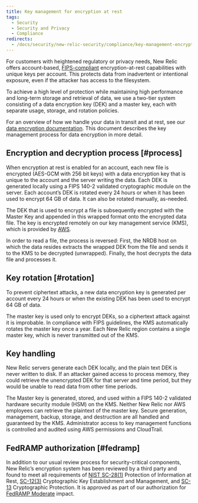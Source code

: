 ```yaml
---
title: Key management for encryption at rest
tags:
  - Security
  - Security and Privacy
  - Compliance
redirects:
  - /docs/security/new-relic-security/compliance/key-management-encryption-rest
---
```


For customers with heightened regulatory or privacy needs, New Relic offers account-based, [FIPS-compliant](https://csrc.nist.gov/publications/detail/fips/140/2/final) encryption-at-rest capabilities with unique keys per account. This protects data from inadvertent or intentional exposure, even if the attacker has access to the filesystem.

To achieve a high level of protection while maintaining high performance and long-term storage and retrieval of data, we use a two-tier system consisting of a data encryption key (DEK) and a master key, each with separate usage, storage, and rotation policies.

For an overview of how we handle your data in transit and at rest, see our [data encryption documentation](/docs/security/new-relic-security/compliance/data-encryption). This document describes the key management process for data encryption in more detail.

## Encryption and decryption process [#process]

When encryption at rest is enabled for an account, each new file is encrypted (AES-GCM with 256 bit keys) with a data encryption key that is unique to the account and the server writing the data. Each DEK is generated locally using a FIPS 140-2 validated cryptographic module on the server. Each account’s DEK is rotated every 24 hours or when it has been used to encrypt 64 GB of data. It can also be rotated manually, as-needed.

The DEK that is used to encrypt a file is subsequently encrypted with the Master Key and appended in this wrapped format onto the encrypted data file. The key is encrypted remotely on our key management service (KMS), which is provided by [AWS](https://aws.amazon.com/kms/).

In order to read a file, the process is reversed: First, the NRDB host on which the data resides extracts the wrapped DEK from the file and sends it to the KMS to be decrypted (unwrapped). Finally, the host decrypts the data file and processes it.

## Key rotation [#rotation]

To prevent ciphertext attacks, a new data encryption key is generated per account every 24 hours or when the existing DEK has been used to encrypt 64 GB of data.

The master key is used only to encrypt DEKs, so a ciphertext attack against it is improbable. In compliance with FIPS guidelines, the KMS automatically rotates the master key once a year. Each New Relic region contains a single master key, which is never transmitted out of the KMS.

## Key handling

New Relic servers generate each DEK locally, and the plain text DEK is never written to disk. If an attacker gained access to process memory, they could retrieve the unencrypted DEK for that server and time period, but they would be unable to read data from other time periods.

The Master key is generated, stored, and used within a FIPS 140-2 validated hardware security module (HSM) on the KMS. Neither New Relic nor AWS employees can retrieve the plaintext of the master key. Secure generation, management, backup, storage, and destruction are all handled and guaranteed by the KMS. Administrator access to key management functions is controlled and audited using AWS permissions and CloudTrail.

## FedRAMP authorization [#fedramp]

In addition to our usual review process for security-critical components, New Relic’s encryption system has been reviewed by a third party and found to meet all requirements of [NIST SC-28(1)](https://nvd.nist.gov/800-53/Rev4/control/SC-28) Protection of Information at Rest, [SC-12(3)](https://nvd.nist.gov/800-53/Rev4/control/SC-12) Cryptographic Key Establishment and Management, and [SC-13](https://nvd.nist.gov/800-53/Rev4/control/SC-13) Cryptographic Protection. It is approved as part of our authorization for [FedRAMP Moderate](https://marketplace.fedramp.gov/#/product/new-relic?sort=productName&productNameSearch=new%20relic) impact.

